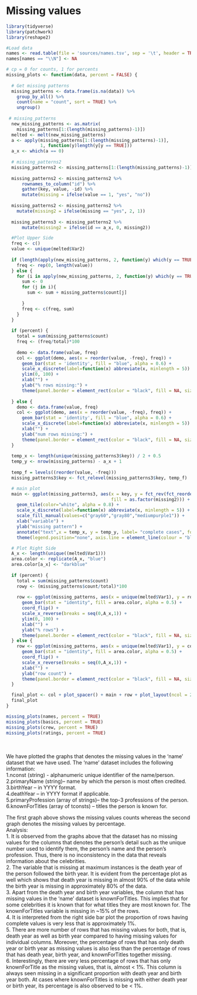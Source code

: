 # Missing values

```r
library(tidyverse)
library(patchwork)
library(reshape2)
```



```r
#Load data
names <- read.table(file = 'sources/names.tsv', sep = '\t', header = TRUE, fill = TRUE)
names[names == "\\N"] <- NA
```


```r
# cp = 0 for counts, 1 for percents
missing_plots <- function(data, percent = FALSE) {
  
  # Get missing patterns
  missing_patterns <- data.frame(is.na(data)) %>%
    group_by_all() %>%
    count(name = "count", sort = TRUE) %>%
    ungroup()
  
 # missing_patterns
  new_missing_patterns <- as.matrix(
    missing_patterns[1:(length(missing_patterns)-1)])
  melted <- melt(new_missing_patterns)
  a <- apply(missing_patterns[1:(length(missing_patterns)-1)], 
             1, function(y)length(y[y == TRUE]))
  a_x <- which(a == 0)
  
  # missing_patterns2
  missing_patterns2 <- missing_patterns[1:(length(missing_patterns)-1)]
  
  missing_patterns2 <- missing_patterns2 %>% 
      rownames_to_column("id") %>% 
      gather(key, value, -id) %>% 
      mutate(missing = ifelse(value == 1, "yes", "no"))
  
  missing_patterns2 <- missing_patterns2 %>% 
    mutate(missing2 = ifelse(missing == "yes", 2, 1))
  
  missing_patterns3 <- missing_patterns2 %>% 
      mutate(missing2 = ifelse(id == a_x, 0, missing2))

  #Plot Upper Side
  freq <- c()
  value <- unique(melted$Var2)
  
  if (length(apply(new_missing_patterns, 2, function(y) which(y == TRUE))) == 0){
    freq <- rep(0, length(value))
  } else {
    for (i in apply(new_missing_patterns, 2, function(y) which(y == TRUE))){
      sum <- 0
      for (j in i){
        sum <- sum + missing_patterns$count[j]
        
      }
      freq <- c(freq, sum)
    }
  }
  
  if (percent) {
    total = sum(missing_patterns$count)
    freq <- (freq/total)*100
    
    demo <- data.frame(value, freq)
    col <- ggplot(demo, aes(x = reorder(value, -freq), freq)) +
      geom_bar(stat = 'identity', fill = "blue", alpha = 0.6) +
      scale_x_discrete(label=function(x) abbreviate(x, minlength = 5)) +
      ylim(0, 100) +
      xlab("") +
      ylab("% rows missing:") +
      theme(panel.border = element_rect(color = "black", fill = NA, size = 0.5))
    
  } else {
    demo <- data.frame(value, freq)
    col <- ggplot(demo, aes(x = reorder(value, -freq), freq)) +
      geom_bar(stat = 'identity', fill = "blue", alpha = 0.6) +
      scale_x_discrete(label=function(x) abbreviate(x, minlength = 5)) +
      xlab("") +
      ylab("num rows missing:") +
      theme(panel.border = element_rect(color = "black", fill = NA, size = 0.5))
  } 
  
  temp_x <- length(unique(missing_patterns3$key)) / 2 + 0.5
  temp_y <- nrow(missing_patterns) - a_x + 1
  
  temp_f = levels((reorder(value, -freq)))
  missing_patterns3$key <- fct_relevel(missing_patterns3$key, temp_f)

  # main plot
  main <- ggplot(missing_patterns3, aes(x = key, y = fct_rev(fct_reorder(missing_patterns3$id,as.integer(missing_patterns3$id))), 
                                        fill = as.factor(missing2))) +
    geom_tile(color="white", alpha = 0.8) +
    scale_x_discrete(label=function(x) abbreviate(x, minlength = 5)) +
    scale_fill_manual(values=c("gray60","gray80","mediumpurple1")) +
    xlab("variable") +
    ylab("missing pattern") +
    annotate("text",x = temp_x, y = temp_y, label= "complete cases", fontface = 1, color="black") +
    theme(legend.position="none", axis.line = element_line(colour = "black"))

  # Plot Right Side
  A_x <- length(unique((melted$Var1)))
  area.color <- replicate(A_x, "blue")
  area.color[a_x] <- "darkblue"
  
  if (percent) {
    total = sum(missing_patterns$count)
    rowy <- (missing_patterns$count/total)*100
    
    row <- ggplot(missing_patterns, aes(x = unique(melted$Var1), y = rowy)) +
      geom_bar(stat = "identity", fill = area.color, alpha = 0.5) +
      coord_flip() +
      scale_x_reverse(breaks = seq(0,A_x,1)) +
      ylim(0, 100) +
      xlab("") +
      ylab("% rows") +
      theme(panel.border = element_rect(color = "black", fill = NA, size = 0.5))
  } else {
    row <- ggplot(missing_patterns, aes(x = unique(melted$Var1), y = count)) +
      geom_bar(stat = "identity", fill = area.color, alpha = 0.5) +
      coord_flip() +
      scale_x_reverse(breaks = seq(0,A_x,1)) +
      xlab("") +
      ylab("row count") +
      theme(panel.border = element_rect(color = "black", fill = NA, size = 0.5))
  }

  final_plot <- col + plot_spacer() + main + row + plot_layout(ncol = 2,widths = c(5, 1),heights = c(1, 3))
  final_plot
}
```

```r

missing_plots(names, percent = TRUE)
missing_plots(basics, percent = TRUE)
missing_plots(crew, percent = TRUE)
missing_plots(ratings, percent = TRUE)
```

<br/><br/> 
We have plotted the graphs that denotes the missing values in the 'name' dataset that we have used. The 'name' dataset includes the following information:<br/>
1.nconst (string) - alphanumeric unique identifier of the name/person.<br/>
2.primaryName (string)– name by which the person is most often credited.<br/>
3.birthYear – in YYYY format.<br/>
4.deathYear – in YYYY format if applicable.<br/>
5.primaryProfession (array of strings)– the top-3 professions of the person.<br/>
6.knownForTitles (array of tconsts) – titles the person is known for.<br/>

The first graph above shows the missing values counts whereas the second graph denotes the missing values by percentage.<br/>
Analysis:<br/>
1. It is observed from the graphs above that the dataset has no missing values for the columns that denotes the person's detail such as the unique number used to identify them, the person's name and the person's profession. Thus, there is no inconsistency in the data that reveals information about the celebrities.<br/>
2. The variable that is missing at maximum instances is the death year of the person followed the birth year. It is evident from the percentage plot as well which shows that death year is missing in almost 90% of the data while the birth year is missing in approximately 80% of the data.<br/>
3. Apart from the death year and birth year variables, the column that has missing values in the 'name' dataset is knownForTitles. This implies that for some celebrities it is known that for what titles they are most known for. The knownForTitles variable is missing in ~15% of the rows.<br/>
4. It is interpreted from the right side bar plot the proportion of rows having complete values is very less that is approximately 1%.<br/>
5. There are more number of rows that has missing values for both, that is, death year as well as birth year compared to having missing values for individual columns. Moreover, the percentage of rows that has only death year or birth year as missing values is also less than the percentage of rows that has death year, birth year, and knownForTitles together missing.<br/>
6. Interestingly, there are very less percentage of rows that has only knownForTitle as the missing values, that is, almost < 1%. This column is always seen missing in a significant proportion with death year and birth year both. At cases where knownForTitles is missing with either death year or birth year, its percentage is also observed to be < 1%.<br/>
